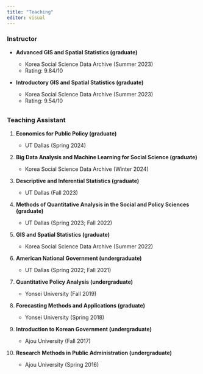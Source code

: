 ```yaml
---
title: "Teaching"
editor: visual
---
```


### Instructor

-   **Advanced GIS and Spatial Statistics (graduate)**

    -   Korea Social Science Data Archive (Summer 2023)
    -   Rating: 9.84/10

-   **Introductory GIS and Spatial Statistics (graduate)**

    -   Korea Social Science Data Archive (Summer 2023)
    -   Rating: 9.54/10

###### 

### Teaching Assistant

1.  **Economics for Public Policy (graduate)**

    -   UT Dallas (Spring 2024)

2.  **Big Data Analysis and Machine Learning for Social Science (graduate)**

    -   Korea Social Science Data Archive (Winter 2024)

3.  **Descriptive and Inferential Statistics (graduate)**

    -   UT Dallas (Fall 2023)

4.  **Methods of Quantitative Analysis in the Social and Policy Sciences (graduate)**

    -   UT Dallas (Spring 2023; Fall 2022)

5.  **GIS and Spatial Statistics (graduate)**

    -   Korea Social Science Data Archive (Summer 2022)

6.  **American National Government (undergraduate)**

    -   UT Dallas (Spring 2022; Fall 2021)

7.  **Quantitative Policy Analysis (undergraduate)**

    -   Yonsei University (Fall 2019)

8.  **Forecasting Methods and Applications (graduate)**

    -   Yonsei University (Spring 2018)

9.  **Introduction to Korean Government (undergraduate)**

    -   Ajou University (Fall 2017)

10. **Research Methods in Public Administration (undergraduate)**

    -   Ajou University (Spring 2016)

